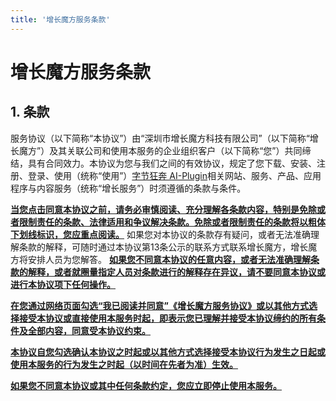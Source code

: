 ```yaml
---
title: '增长魔方服务条款'
---
```


# 增长魔方服务条款

## 1. 条款

服务协议（以下简称“本协议”）由“深圳市增长魔方科技有限公司”（以下简称“增长魔方”）及其关联公司和使用本服务的企业组织客户（以下简称“您”）共同缔结，具有合同效力。本协议为您与我们之间的有效协议，规定了您下载、安装、注册、登录、使用（统称“使用”）[字节狂奔 AI-Plugin](/)相关网站、服务、产品、应用程序与内容服务（统称“增长服务”）时须遵循的条款与条件。

<b><u>当您点击同意本协议之前，请务必审慎阅读、充分理解各条款内容，特别是免除或者限制责任的条款、法律适用和争议解决条款。免除或者限制责任的条款将以粗体下划线标识，您应重点阅读。</u></b>
如果您对本协议的条款存有疑问，或者无法准确理解条款的解释，可随时通过本协议第13条公示的联系方式联系增长魔方，增长魔方将安排人员为您解答。
<b><u>如果您不同意本协议的任意内容，或者无法准确理解条款的解释，或者就圈量指定人员对条款进行的解释存在异议，请不要同意本协议或进行本协议项下任何操作。</u></b>

<b><u>在您通过网络页面勾选“我已阅读并同意”《增长魔方服务协议》或以其他方式选择接受本协议或直接使用本服务时起，即表示您已理解并接受本协议缔约的所有条件及全部内容，同意受本协议约束。</u></b>
<br/>

<b><u>本协议自您勾选确认本协议之时起或以其他方式选择接受本协议行为发生之日起或使用本服务的行为发生之时起（以时间在先者为准）生效。</u></b>
<br/>

<b><u>如果您不同意本协议或其中任何条款约定，您应立即停止使用本服务。</u></b>
<br/>
